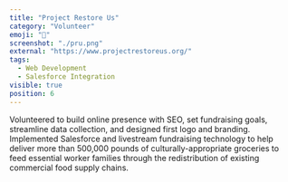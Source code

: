 ```yaml
---
title: "Project Restore Us"
category: "Volunteer"
emoji: "🥬"
screenshot: "./pru.png"
external: "https://www.projectrestoreus.org/"
tags:
  - Web Development
  - Salesforce Integration
visible: true
position: 6
---
```


Volunteered to build online presence with SEO, set fundraising goals, streamline data collection, and designed first logo and branding. Implemented Salesforce and livestream fundraising technology to help deliver more than 500,000 pounds of culturally-appropriate groceries to feed essential worker families through the redistribution of existing commercial food supply chains.
